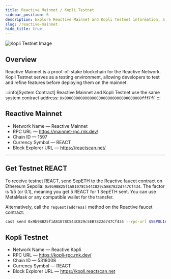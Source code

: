 ```yaml
---
title: Reactive Mainnet / Kopli Testnet
sidebar_position: 6
description: Explore Reactive Mainnet and Kopli Testnet information, a proof-of-stake EVM-compatible chain.
slug: /reactive-mainnet
hide_title: true
---
```



![Kopli Testnet Image](./img/mainnet-testnet.jpg)

## Overview

Reactive Mainnet is a proof-of-stake blockchain for the Reactive Network. Kopli Testnet serves as a testing environment, allowing developers to test and refine features before deploying them on the mainnet.

:::info[System Contract]
Reactive Mainnet and Kopli Testnet use the same system contract address: `0x0000000000000000000000000000000000fffFfF`
:::

## Reactive Mainnet

* Network Name — Reactive Mainnet
* RPC URL — https://mainnet-rpc.rnk.dev/
* Chain ID — 1597
* Currency Symbol — REACT
* Block Explorer URL — https://reactscan.net/

<MainnetButton />

<hr />

## Get Testnet REACT

To receive testnet REACT, send SepETH to the Reactive faucet contract on Ethereum Sepolia: `0x9b9BB25f1A81078C544C829c5EB7822d747Cf434`. The factor is 1/5 (or 0.1), meaning you get 5 REACT for 1 SepETH sent. You can use MetaMask or any compatible wallet for the transfer.

Alternatively, call the `request(address)` method on the Reactive faucet contract:

```bash
cast send 0x9b9BB25f1A81078C544C829c5EB7822d747Cf434 --rpc-url $SEPOLIA_RPC --private-key $SEPOLIA_PRIVATE_KEY "request(address)" $CONTRACT_ADDR --value 0.1ether
```

## Kopli Testnet

* Network Name — Reactive Kopli
* RPC URL — https://kopli-rpc.rnk.dev/
* Chain ID — 5318008
* Currency Symbol — REACT
* Block Explorer URL — https://kopli.reactscan.net

<KopliButton />

